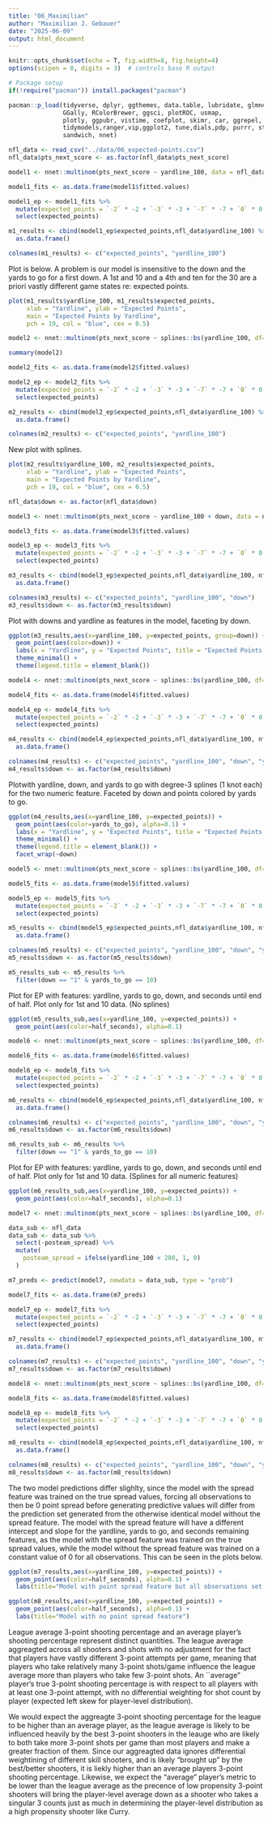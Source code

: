```yaml
---
title: "06_Maximilian"
author: "Maximilian J. Gebauer"
date: "2025-06-09"
output: html_document
---
```


```r
knitr::opts_chunk$set(echo = T, fig.width=8, fig.height=4)
options(scipen = 0, digits = 3)  # controls base R output

# Package setup
if(!require("pacman")) install.packages("pacman")

pacman::p_load(tidyverse, dplyr, ggthemes, data.table, lubridate, glmnet,
               GGally, RColorBrewer, ggsci, plotROC, usmap,
               plotly, ggpubr, vistime, coefplot, skimr, car, ggrepel, slider, lubridate,
               tidymodels,ranger,vip,ggplot2, tune,dials,pdp, purrr, stringr, lmtest,
               sandwich, nnet)
```

```r
nfl_data <- read_csv("../data/06_expected-points.csv")
nfl_data$pts_next_score <- as.factor(nfl_data$pts_next_score)
```

```r
model1 <- nnet::multinom(pts_next_score ~ yardline_100, data = nfl_data)
```

```r
model1_fits <- as.data.frame(model1$fitted.values)
```

```r
model1_ep <- model1_fits %>%
  mutate(expected_points = `-2` * -2 + `-3` * -3 + `-7` * -7 + `0` * 0 + `2` * 2 + `3` * 3 + `7` * 7) %>%
  select(expected_points)
```

```r
m1_results <- cbind(model1_ep$expected_points,nfl_data$yardline_100) %>%
  as.data.frame()
```

```r
colnames(m1_results) <- c("expected_points", "yardline_100")
```


Plot is below. A problem is our model is insensitive to the down and the yards to go for a first down. A 1st and 10 and a 4th and ten for the 30 are a priori vastly different game states re: expected points.


```r
plot(m1_results$yardline_100, m1_results$expected_points,
     xlab = "Yardline", ylab = "Expected Points",
     main = "Expected Points by Yardline",
     pch = 19, col = "blue", cex = 0.5)
```

```r
model2 <- nnet::multinom(pts_next_score ~ splines::bs(yardline_100, df=5, degree=3), data = nfl_data)
```
```r
summary(model2)
```



```r
model2_fits <- as.data.frame(model2$fitted.values)
```

```r
model2_ep <- model2_fits %>%
  mutate(expected_points = `-2` * -2 + `-3` * -3 + `-7` * -7 + `0` * 0 + `2` * 2 + `3` * 3 + `7` * 7) %>%
  select(expected_points)
```

```r
m2_results <- cbind(model2_ep$expected_points,nfl_data$yardline_100) %>%
  as.data.frame()
```

```r
colnames(m2_results) <- c("expected_points", "yardline_100")
```

New plot with splines.

```r
plot(m2_results$yardline_100, m2_results$expected_points,
     xlab = "Yardline", ylab = "Expected Points",
     main = "Expected Points by Yardline",
     pch = 19, col = "blue", cex = 0.5)
```

```r
nfl_data$down <- as.factor(nfl_data$down)
```

```r
model3 <- nnet::multinom(pts_next_score ~ yardline_100 + down, data = nfl_data)
```

```r
model3_fits <- as.data.frame(model3$fitted.values)
```

```r
model3_ep <- model3_fits %>%
  mutate(expected_points = `-2` * -2 + `-3` * -3 + `-7` * -7 + `0` * 0 + `2` * 2 + `3` * 3 + `7` * 7) %>%
  select(expected_points)
```

```r
m3_results <- cbind(model3_ep$expected_points,nfl_data$yardline_100, nfl_data$down) %>%
  as.data.frame()
```

```r
colnames(m3_results) <- c("expected_points", "yardline_100", "down")
m3_results$down <- as.factor(m3_results$down)
```


Plot with downs and yardline as features in the model, faceting by down.


```r
ggplot(m3_results,aes(x=yardline_100, y=expected_points, group=down)) +
  geom_point(aes(color=down)) +
  labs(x = "Yardline", y = "Expected Points", title = "Expected Points by Yardline and Down") +
  theme_minimal() +
  theme(legend.title = element_blank())
```

```r
model4 <- nnet::multinom(pts_next_score ~ splines::bs(yardline_100, df=5, degree=3) + splines::bs(ydstogo, df=5, degree=3) + down, data = nfl_data)
```

```r
model4_fits <- as.data.frame(model4$fitted.values)
```

```r
model4_ep <- model4_fits %>%
  mutate(expected_points = `-2` * -2 + `-3` * -3 + `-7` * -7 + `0` * 0 + `2` * 2 + `3` * 3 + `7` * 7) %>%
  select(expected_points)
```

```r
m4_results <- cbind(model4_ep$expected_points,nfl_data$yardline_100, nfl_data$down, nfl_data$ydstogo) %>%
  as.data.frame()
```

```r
colnames(m4_results) <- c("expected_points", "yardline_100", "down", "yards_to_go")
m4_results$down <- as.factor(m4_results$down)
```

Plotwith yardline, down, and yards to go with degree-3 splines (1 knot each) for the two numeric feature. Faceted by down and points colored by yards to go.

```r
ggplot(m4_results,aes(x=yardline_100, y=expected_points)) +
  geom_point(aes(color=yards_to_go), alpha=0.1) +
  labs(x = "Yardline", y = "Expected Points", title = "Expected Points by Yardline and Down") +
  theme_minimal() +
  theme(legend.title = element_blank()) +
  facet_wrap(~down)
```

```r
model5 <- nnet::multinom(pts_next_score ~ splines::bs(yardline_100, df=5, degree=3) + splines::bs(ydstogo, df=5, degree=3) + half_seconds_remaining + down, data = nfl_data)
```

```r
model5_fits <- as.data.frame(model5$fitted.values)
```

```r
model5_ep <- model5_fits %>%
  mutate(expected_points = `-2` * -2 + `-3` * -3 + `-7` * -7 + `0` * 0 + `2` * 2 + `3` * 3 + `7` * 7) %>%
  select(expected_points)
```

```r
m5_results <- cbind(model5_ep$expected_points,nfl_data$yardline_100, nfl_data$down, nfl_data$ydstogo, nfl_data$half_seconds_remaining) %>%
  as.data.frame()
```

```r
colnames(m5_results) <- c("expected_points", "yardline_100", "down", "yards_to_go", "half_seconds")
m5_results$down <- as.factor(m5_results$down)
```

```r
m5_results_sub <- m5_results %>%
  filter(down == "1" & yards_to_go == 10)
```

Plot for EP with features: yardline, yards to go, down, and seconds until end of half. Plot only for 1st and 10 data. (No splines)

```r
ggplot(m5_results_sub,aes(x=yardline_100, y=expected_points)) +
  geom_point(aes(color=half_seconds), alpha=0.1)
```

```r
model6 <- nnet::multinom(pts_next_score ~ splines::bs(yardline_100, df=5, degree=3) + splines::bs(ydstogo, df=5, degree=3) + splines::bs(half_seconds_remaining, df=5, degree=3) + down, data = nfl_data)
```

```r
model6_fits <- as.data.frame(model6$fitted.values)
```

```r
model6_ep <- model6_fits %>%
  mutate(expected_points = `-2` * -2 + `-3` * -3 + `-7` * -7 + `0` * 0 + `2` * 2 + `3` * 3 + `7` * 7) %>%
  select(expected_points)
```

```r
m6_results <- cbind(model6_ep$expected_points,nfl_data$yardline_100, nfl_data$down, nfl_data$ydstogo, nfl_data$half_seconds_remaining) %>%
  as.data.frame()
```

```r
colnames(m6_results) <- c("expected_points", "yardline_100", "down", "yards_to_go", "half_seconds")
m6_results$down <- as.factor(m6_results$down)
```

```r
m6_results_sub <- m6_results %>%
  filter(down == "1" & yards_to_go == 10)
```

Plot for EP with features: yardline, yards to go, down, and seconds until end of half. Plot only for 1st and 10 data. (Splines for all numeric features)

```r
ggplot(m6_results_sub,aes(x=yardline_100, y=expected_points)) +
  geom_point(aes(color=half_seconds), alpha=0.1)
```




```r
model7 <- nnet::multinom(pts_next_score ~ splines::bs(yardline_100, df=5, degree=3) + splines::bs(ydstogo, df=5, degree=3) + splines::bs(half_seconds_remaining, df=5, degree=3) + posteam_spread + down, data = nfl_data)
```

```r
data_sub <- nfl_data
data_sub <- data_sub %>%
  select(-posteam_spread) %>%
  mutate(
    posteam_spread = ifelse(yardline_100 < 200, 1, 0)
  )
```

```r
m7_preds <- predict(model7, newdata = data_sub, type = "prob")
```

```r
model7_fits <- as.data.frame(m7_preds)
```

```r
model7_ep <- model7_fits %>%
  mutate(expected_points = `-2` * -2 + `-3` * -3 + `-7` * -7 + `0` * 0 + `2` * 2 + `3` * 3 + `7` * 7) %>%
  select(expected_points)
```

```r
m7_results <- cbind(model7_ep$expected_points,nfl_data$yardline_100, nfl_data$down, nfl_data$ydstogo, nfl_data$half_seconds_remaining) %>%
  as.data.frame()
```

```r
colnames(m7_results) <- c("expected_points", "yardline_100", "down", "yards_to_go", "half_seconds")
m7_results$down <- as.factor(m7_results$down)
```

```r
model8 <- nnet::multinom(pts_next_score ~ splines::bs(yardline_100, df=5, degree=3) + splines::bs(ydstogo, df=5, degree=3) + splines::bs(half_seconds_remaining, df=5, degree=3) + down, data = nfl_data)
```

```r
model8_fits <- as.data.frame(model8$fitted.values)
```

```r
model8_ep <- model8_fits %>%
  mutate(expected_points = `-2` * -2 + `-3` * -3 + `-7` * -7 + `0` * 0 + `2` * 2 + `3` * 3 + `7` * 7) %>%
  select(expected_points)
```

```r
m8_results <- cbind(model8_ep$expected_points,nfl_data$yardline_100, nfl_data$down, nfl_data$ydstogo, nfl_data$half_seconds_remaining) %>%
  as.data.frame()
```

```r
colnames(m8_results) <- c("expected_points", "yardline_100", "down", "yards_to_go", "half_seconds")
m8_results$down <- as.factor(m8_results$down)
```


The two model predictions differ slighlty, since the model with the spread feature was trained on the true spread values, forcing all observations to then be 0 point spread before generating predictive values will differ from the prediction set generated from the otherwise identical model without the spread feature. The model with the spread feature will have a different intercept and slope for the yardline, yards to go, and seconds remaining features, as the model with the spread feature was trained on the true spread values, while the model without the spread feature was trained on a constant value of 0 for all observations. This can be seen in the plots below.

```r
ggplot(m7_results,aes(x=yardline_100, y=expected_points)) +
  geom_point(aes(color=half_seconds), alpha=0.1) +
  labs(title="Model with point spread feature but all observations set to 0")

ggplot(m8_results,aes(x=yardline_100, y=expected_points)) +
  geom_point(aes(color=half_seconds), alpha=0.1) +
  labs(title="Model with no point spread feature")
```


League average 3-point shooting percentage and an average player's shooting percentage represent distinct quantities. The league average aggreagted across all shooters and shots with no adjustment for the fact that players have vastly different 3-point attempts per game, meaning that players who take relatively many 3-point shots/game influence the league average more than players who take few 3-point shots. An ``average" player's true 3-point shooting percentage is with respect to all players with at least one 3-point attempt, with no differential weighting for shot count by player (expected left skew for player-level distribution). 

We would expect the aggreagte 3-point shooting percentage for the league to be higher than an average player, as the league average is likely to be influenced heavily by the best 3-point shooters in the leauge who are likely to both take more 3-point shots per game than most players and make a greater fraction of them. Since our aggreagted data ignores differential weightining of different skill shooters, and is likely "brought up" by the best/better shooters, it is liekly higher than an average players 3-point shooting percentage. Likewise, we expect the "average" player's metric to be lower than the league average as the precence of low propensity 3-point shooters will bring the player-level average down as a shooter who takes a singular 3 counts just as much in determining the player-level distribution as a high propensity shooter like Curry.

